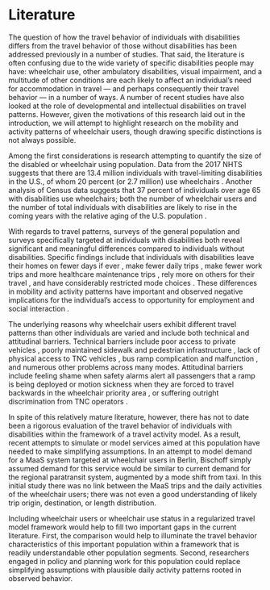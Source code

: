 # Literature

The question of how the travel behavior of individuals with disabilities differs
from the travel behavior of those without disabilities has been addressed 
previously in a number of studies. That said, the literature is often confusing
due to the wide variety of specific disabilities people may have: wheelchair use,
other ambulatory disabilities, visual impairment, and a multitude of other 
conditions are each likely to affect an individual's need for accommodation in 
travel --- and perhaps consequently their travel behavior --- in a number of ways.
A number of recent studies have also looked at the role of developmental \cite{Wasfi2007}
and intellectual \cite{Feeley2019} disabilities on travel patterns. However,
given the motivations of this research laid out in the introduction, we will attempt to highlight
research on the mobility and activity patterns of wheelchair users, though 
drawing specific distinctions is not always possible.

Among the first considerations is research attempting to quantify the size
of the disabled or wheelchair using population. Data from the 2017 NHTS
suggests that there are 13.4 million individuals with travel-limiting disabilities
in the U.S., of whom 20 percent (or 2.7 million) use wheelchairs \cite{Brumbaugh2018}.
Another analysis of Census data suggests that 37 percent of individuals over 
age 65 with disabilities use wheelchairs; both the number of wheelchair users
and the number of total individuals with disabilities are likely to rise 
in the coming years with the relative aging of the U.S. population \cite{Sweeney2004, Laplante2003}.

With regards to travel patterns, surveys of the general population and surveys
specifically targeted at individuals with disabilities both reveal significant and
meaningful differences compared to individuals without disabilities. Specific
findings include that individuals with disabilities leave their homes on fewer 
days if ever \cite{Sweeney2004}, make fewer daily trips 
\cite{Schmocker2005, Brumbaugh2018}, make fewer work trips and more
healthcare maintenance trips \cite{Ermagun2016}, rely more on others for their travel \cite{Sweeney2004},
and have considerably restricted mode
choices \cite{Rosenbloom2007, Ruvolo2020}. These differences in mobility and activity patterns
have important and observed negative implications for the individual's access to
opportunity for employment \cite{Rosenbloom2007, Lubin2012} and social interaction
\cite{Bascom2017, Velho2016}.


The underlying reasons why wheelchair users exhibit different travel patterns
than other individuals are varied and include both technical and attitudinal 
barriers. Technical barriers include poor access to private vehicles
\cite{VanRoosmalen2010}, poorly maintained sidewalk and pedestrian infrastructure
\cite{frackelton2013measuring},  lack of physical access to TNC
vehicles \cite{Ruvolo2020}, bus ramp complication and malfunction \cite{Velho2016},
and numerous other problems across many modes.
Attitudinal barriers include feeling shame when safety alarms alert all
passengers that a ramp is being deployed or motion sickness when they are forced
to travel backwards in the wheelchair priority area \cite{Velho2016}, or 
suffering outright discrimination from TNC operators \cite{Bascom2017}.



In spite of this relatively mature literature, however, there has not to
date been a rigorous evaluation of the travel behavior of individuals with 
disabilities within the framework of a travel activity model. As a result,
recent attempts to simulate or model services aimed at this population have
needed to make simplifying assumptions. In an attempt to model demand for a MaaS
system targeted at wheelchair users in
Berlin, Bischoff \cite{Bischoff2019} simply assumed demand for this service
would be similar to current demand for the regional paratransit system, augmented
by a mode shift from taxi. In this initial study there was no link between the
MaaS trips and the daily activities of the wheelchair users; there was not even a
good understanding of likely trip origin, destination, or length distribution.

Including wheelchair users or wheelchair use status in a regularized travel model
framework would help to fill two important gaps in the current literature. First, 
the comparison would help to illuminate the travel behavior characteristics of
this important population within a framework that is readily understandable 
\emph{vis a vis} other population segments. Second, researchers engaged in
policy and planning work for this population could replace simplifying assumptions
with plausible daily activity patterns rooted in observed behavior.
